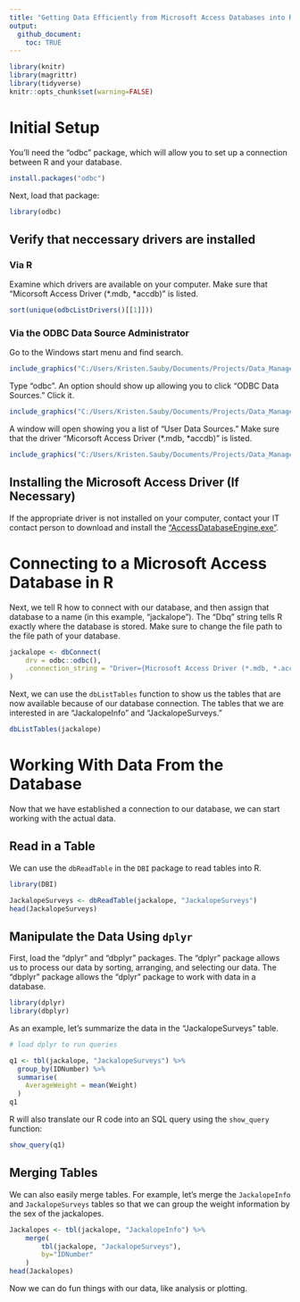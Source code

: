 ```yaml
---
title: "Getting Data Efficiently from Microsoft Access Databases into R"
output:
  github_document:
    toc: TRUE
---
```


```r
library(knitr)
library(magrittr)
library(tidyverse)
knitr::opts_chunk$set(warning=FALSE)
```


# Initial Setup

You'll need the "odbc" package, which will allow you to set up a connection between R and your database.

```r
install.packages("odbc")
```

Next, load that package:
```r
library(odbc)
```

## Verify that neccessary drivers are installed

### Via R

Examine which drivers are available on your computer. Make sure that "Micorsoft Access Driver (\*.mdb, \*accdb)" is listed.

```r
sort(unique(odbcListDrivers()[[1]]))
```


### Via the ODBC Data Source Administrator

Go to the Windows start menu and find search.

```r
include_graphics("C:/Users/Kristen.Sauby/Documents/Projects/Data_Management_Workflows/R_SQL_Workflows/code/Workflows/Windows_search.png")
```

Type "odbc". An option should show up allowing you to click "ODBC Data Sources." Click it.

```r
include_graphics("C:/Users/Kristen.Sauby/Documents/Projects/Data_Management_Workflows/R_SQL_Workflows/code/Workflows/odbc.png")
```
 
A window will open showing you a list of "User Data Sources."  Make sure that the driver "Micorsoft Access Driver (\*.mdb, \*accdb)" is listed.

```r
include_graphics("C:/Users/Kristen.Sauby/Documents/Projects/Data_Management_Workflows/R_SQL_Workflows/code/Workflows/drivers.png")
```


## Installing the Microsoft Access Driver (If Necessary)

If the appropriate driver is not installed on your computer, contact your IT contact person to download and install the  ["AccessDatabaseEngine.exe"](https://www.microsoft.com/en-us/download/details.aspx?id=54920 "Access Database Engine").


<!--  ## Accessing Microsoft Access Database with .accdb File Extension



## Accessing Microsoft Access Database with .mdb File Extension

Next, make sure that you are running *32-bit* R. In RStudio, go to Tools -> Global Options, and then at the top of the window it will give you the option to change to change the R version. Change it to 32-bit, and restart R.

```r
# this works but doesn't get it in a format usable by dplyr
con <- odbcDriverConnect('Driver={Microsoft Access Driver (*.mdb)};DBQ=C:/Users/Kristen.Sauby/Desktop/Nightlight_20181011.mdb')
```
-->



# Connecting to a  Microsoft Access Database in R


Next, we tell R how to connect with our database, and then assign that database to a name (in this example, "jackalope"). The "Dbq" string tells R exactly where the database is stored. Make sure to change the file path to the file path of your database.

```r
jackalope <- dbConnect(
	drv = odbc::odbc(), 
	.connection_string = "Driver={Microsoft Access Driver (*.mdb, *.accdb)}; Dbq=C:/Users/Kristen.Sauby/Documents/Projects/Data_Management_Workflows/EasternJackalope.accdb"
)
```


Next, we can use the `dbListTables` function to show us the tables that are now available because of our database connection. The tables that we are interested in are "JackalopeInfo" and "JackalopeSurveys."

```r
dbListTables(jackalope)
```

# Working With Data From the Database


Now that we have established a connection to our database, we can start working with the actual data.

## Read in a Table

We can use the `dbReadTable` in the `DBI` package to read tables into R.

```r
library(DBI)

JackalopeSurveys <- dbReadTable(jackalope, "JackalopeSurveys")
head(JackalopeSurveys)
```

## Manipulate the Data Using `dplyr`

First, load the "dplyr" and "dbplyr" packages. The "dplyr" package allows us to process our data by sorting, arranging, and selecting our data. The "dbplyr" package allows the "dplyr" package to work with data in a database.

```r
library(dplyr)
library(dbplyr)
```

As an example, let's summarize the data in the "JackalopeSurveys" table.

```r
# load dplyr to run queries

q1 <- tbl(jackalope, "JackalopeSurveys") %>%
  group_by(IDNumber) %>%
  summarise(
    AverageWeight = mean(Weight)
  )
q1
```


R will also translate our R code into an SQL query using the `show_query` function:
```r
show_query(q1)
```


## Merging Tables

We can also easily merge tables. For example, let's merge the `JackalopeInfo` and `JackalopeSurveys` tables so that we can group the weight information by the sex of the jackalopes.

```r
Jackalopes <- tbl(jackalope, "JackalopeInfo") %>%
	merge(
		tbl(jackalope, "JackalopeSurveys"), 
		by="IDNumber"
	)
head(Jackalopes)
```

Now we can do fun things with our data, like analysis or plotting.
